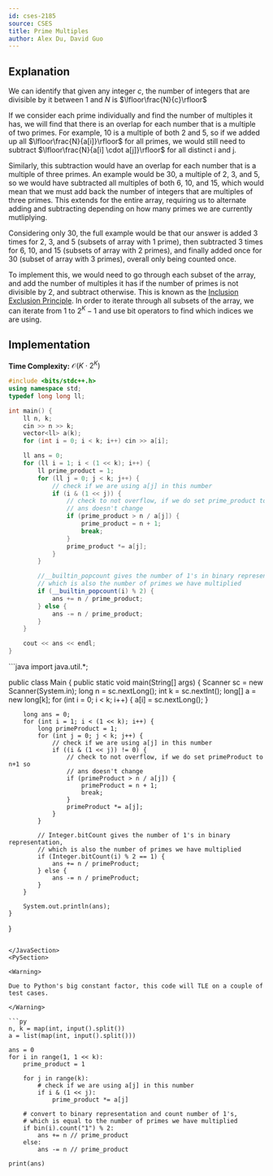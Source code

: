```yaml
---
id: cses-2185
source: CSES
title: Prime Multiples
author: Alex Du, David Guo
---
```


## Explanation

We can identify that given any integer $c$, the number of integers that are divisible by it between 1 and $N$ is $\lfloor\frac{N}{c}\rfloor$

If we consider each prime individually and find the number of multiples it has, we will find that there is an overlap
for each number that is a multiple of two primes. For example, $10$ is a multiple of both $2$ and $5$, so if we added up all $\lfloor\frac{N}{a[i]}\rfloor$ for all
primes, we would still need to subtract $\lfloor\frac{N}{a[i] \cdot a[j]}\rfloor$ for all distinct i and j.

Similarly, this subtraction would
have an overlap for each number that is a multiple of three primes. An example would be $30$, a multiple of $2$, $3$, and $5$, so we would have
subtracted all multiples of both $6$, $10$, and $15$, which would mean that we must add back the number of integers that are multiples of three primes.
This extends for the entire array, requiring us to alternate adding and subtracting depending on how many primes we are currently mutliplying.

Considering only $30$, the full example would be that our answer is added $3$ times for $2$, $3$, and $5$ (subsets of array with $1$ prime), then subtracted $3$
times for $6$, $10$, and $15$ (subsets of array with $2$ primes), and finally added once for $30$ (subset of array with $3$ primes),
overall only being counted once.

To implement this, we would need to go through each subset of the array, and add the number of multiples it has if the number of primes is not divisible by 2, and
subtract otherwise. This is known as the [Inclusion Exclusion Principle](https://cp-algorithms.com/combinatorics/inclusion-exclusion.html).
In order to iterate through all subsets of the array, we can iterate from $1$ to $2^K-1$ and use bit operators to find which indices we are using.

## Implementation

**Time Complexity:** $\mathcal{O}(K\cdot 2^K)$

<LanguageSection>
<CPPSection>

```cpp
#include <bits/stdc++.h>
using namespace std;
typedef long long ll;

int main() {
	ll n, k;
	cin >> n >> k;
	vector<ll> a(k);
	for (int i = 0; i < k; i++) cin >> a[i];

	ll ans = 0;
	for (ll i = 1; i < (1 << k); i++) {
		ll prime_product = 1;
		for (ll j = 0; j < k; j++) {
			// check if we are using a[j] in this number
			if (i & (1 << j)) {
				// check to not overflow, if we do set prime_product to N+1 so
				// ans doesn't change
				if (prime_product > n / a[j]) {
					prime_product = n + 1;
					break;
				}
				prime_product *= a[j];
			}
		}

		//__builtin_popcount gives the number of 1's in binary representation,
		// which is also the number of primes we have multiplied
		if (__builtin_popcount(i) % 2) {
			ans += n / prime_product;
		} else {
			ans -= n / prime_product;
		}
	}

	cout << ans << endl;
}
```

</CPPSection>
<JavaSection>
```java
import java.util.*;

public class Main {
    public static void main(String[] args) {
        Scanner sc = new Scanner(System.in);
        long n = sc.nextLong();
        int k = sc.nextInt();
        long[] a = new long[k];
        for (int i = 0; i < k; i++) {
            a[i] = sc.nextLong();
        }

        long ans = 0;
        for (int i = 1; i < (1 << k); i++) {
            long primeProduct = 1;
            for (int j = 0; j < k; j++) {
                // check if we are using a[j] in this number
                if ((i & (1 << j)) != 0) {
                    // check to not overflow, if we do set primeProduct to n+1 so
                    // ans doesn't change
                    if (primeProduct > n / a[j]) {
                        primeProduct = n + 1;
                        break;
                    }
                    primeProduct *= a[j];
                }
            }

            // Integer.bitCount gives the number of 1's in binary representation,
            // which is also the number of primes we have multiplied
            if (Integer.bitCount(i) % 2 == 1) {
                ans += n / primeProduct;
            } else {
                ans -= n / primeProduct;
            }
        }

        System.out.println(ans);
    }
}
```

</JavaSection>
<PySection>

<Warning>

Due to Python's big constant factor, this code will TLE on a couple of test cases.

</Warning>

```py
n, k = map(int, input().split())
a = list(map(int, input().split()))

ans = 0
for i in range(1, 1 << k):
	prime_product = 1

	for j in range(k):
		# check if we are using a[j] in this number
		if i & (1 << j):
			prime_product *= a[j]

	# convert to binary representation and count number of 1's,
	# which is equal to the number of primes we have multiplied
	if bin(i).count("1") % 2:
		ans += n // prime_product
	else:
		ans -= n // prime_product

print(ans)
```

</PySection>

</LanguageSection>
